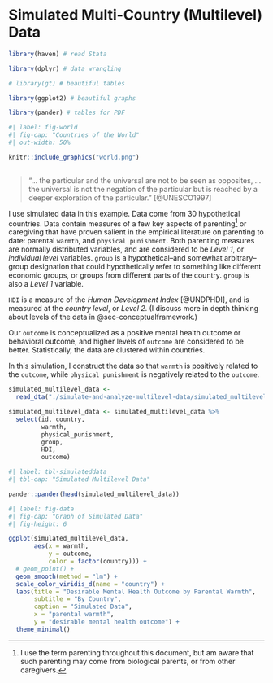 # Simulated Multi-Country (Multilevel) Data

```r

library(haven) # read Stata

library(dplyr) # data wrangling

# library(gt) # beautiful tables

library(ggplot2) # beautiful graphs

library(pander) # tables for PDF

```

```r
#| label: fig-world
#| fig-cap: "Countries of the World"
#| out-width: 50%

knitr::include_graphics("world.png")
  
```

> "... the particular and the universal are not to be seen as opposites, ... the universal is not the negation of the particular but is reached by a deeper exploration of the particular." [@UNESCO1997]

I use simulated data in this example. Data come from 30 hypothetical countries. Data contain measures of a few key aspects of parenting[^parenting] or caregiving that have proven salient in the empirical literature on parenting to date: parental `warmth`, and `physical punishment`. Both parenting measures are normally distributed variables, and are considered to be *Level 1*, or *individual level* variables. `group` is a hypothetical--and somewhat arbitrary--group designation that could hypothetically refer to something like different economic groups, or groups from different parts of the country. `group` is also a *Level 1* variable.

[^parenting]: I use the term parenting throughout this document, but am aware that such parenting may come from biological parents, or from other caregivers.

`HDI` is a measure of the *Human Development Index* [@UNDPHDI], and is measured at the *country level*, or *Level 2*. (I discuss more in depth thinking about levels of the data in @sec-conceptualframework.)

Our `outcome` is conceptualized as a positive mental health outcome or behavioral outcome, and higher levels of `outcome` are considered to be better. Statistically, the data are clustered within countries. 

In this simulation, I construct the data so that `warmth` is positively related to the `outcome`, while `physical punishment` is negatively related to the `outcome`.

```r

simulated_multilevel_data <-
  read_dta("./simulate-and-analyze-multilevel-data/simulated_multilevel_data.dta")

simulated_multilevel_data <- simulated_multilevel_data %>% 
  select(id, country,
         warmth,
         physical_punishment,
         group,
         HDI,
         outcome)

```

```r
#| label: tbl-simulateddata
#| tbl-cap: "Simulated Multilevel Data"

pander::pander(head(simulated_multilevel_data))

```


```r
#| label: fig-data
#| fig-cap: "Graph of Simulated Data"
#| fig-height: 6

ggplot(simulated_multilevel_data,
       aes(x = warmth,
           y = outcome,
           color = factor(country))) +
  # geom_point() +
  geom_smooth(method = "lm") +
  scale_color_viridis_d(name = "country") +
  labs(title = "Desirable Mental Health Outcome by Parental Warmth",
       subtitle = "By Country",
       caption = "Simulated Data",
       x = "parental warmth",
       y = "desirable mental health outcome") +
  theme_minimal() 


```
